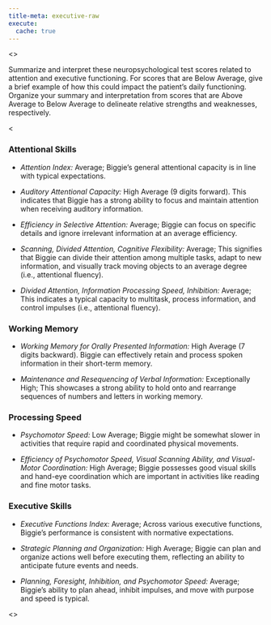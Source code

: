 ```yaml
---
title-meta: executive-raw
execute:
  cache: true
---
```


<<PROMPT>>

Summarize and interpret these neuropsychological test scores related to
attention and executive functioning. For scores that are Below Average, give a brief
example of how this could impact the patient's daily functioning.
Organize your summary and interpretation from scores that are Above Average to
Below Average to delineate relative strengths and weaknesses, respectively.

<<EXAMPLE>>

### Attentional Skills
- _Attention Index:_ Average; Biggie's general attentional
capacity is in line with typical expectations.

- _Auditory Attentional Capacity:_ High Average (9 digits forward). This indicates that Biggie has a strong ability to focus and maintain attention when receiving auditory information.

- _Efficiency in Selective Attention:_ Average; Biggie can focus on specific details and ignore irrelevant information at an average efficiency.

- _Scanning, Divided Attention, Cognitive Flexibility:_
Average; This signifies that Biggie can divide their attention among
multiple tasks, adapt to new information, and visually track moving objects to
an average degree (i.e., attentional fluency).

- _Divided Attention, Information Processing Speed, Inhibition:_ Average; This
indicates a typical capacity to multitask, process information, and control
impulses (i.e., attentional fluency).

### Working Memory
- _Working Memory for Orally Presented Information:_ High Average (7 digits
backward). Biggie can effectively retain and process spoken information in their
short-term memory. 

- _Maintenance and Resequencing of Verbal Information:_
Exceptionally High; This showcases a strong ability to hold onto and rearrange
sequences of numbers and letters in working memory.

### Processing Speed
- _Psychomotor Speed:_ Low Average; Biggie might be somewhat slower in
activities that require rapid and coordinated physical movements.

- _Efficiency of Psychomotor Speed, Visual Scanning Ability, and Visual-Motor Coordination:_ High Average; Biggie possesses good visual skills and hand-eye coordination which are important in activities like reading and fine motor tasks.

### Executive Skills
- _Executive Functions Index:_ Average; Across various executive
functions, Biggie's performance is consistent with normative expectations.

- _Strategic Planning and Organization:_ High Average; Biggie can plan and
organize actions well before executing them, reflecting an ability to anticipate
future events and needs.

- _Planning, Foresight, Inhibition, and Psychomotor Speed:_ Average; Biggie's ability
to plan ahead, inhibit impulses, and move with purpose and speed is typical.

<<START>>
